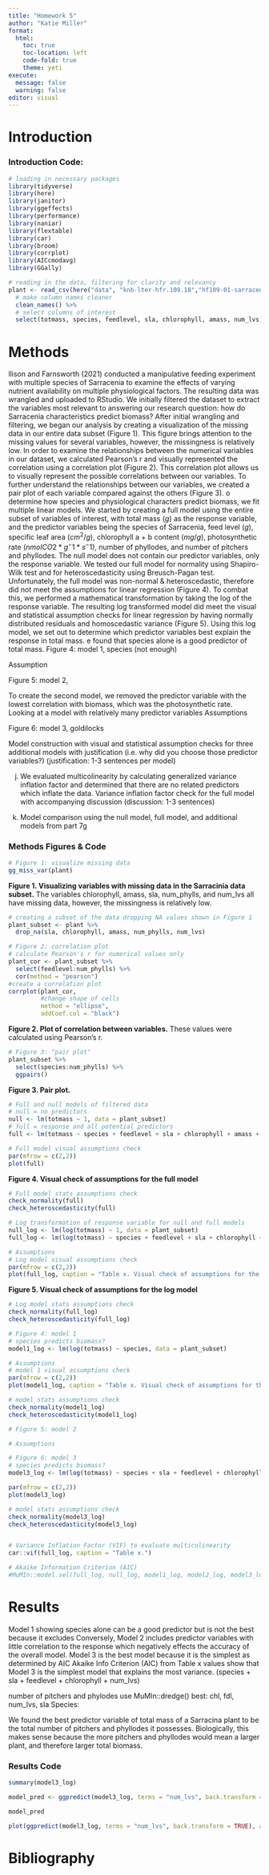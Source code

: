```yaml
---
title: "Homework 5"
author: "Katie Miller"
format:
  html:
    toc: true
    toc-location: left
    code-fold: true
    theme: yeti
execute:
  message: false
  warning: false
editor: visual
---
```


# Introduction

### Introduction Code:

```r
# loading in necessary packages
library(tidyverse)
library(here)
library(janitor)
library(ggeffects)
library(performance)
library(naniar)
library(flextable) 
library(car)
library(broom)
library(corrplot)
library(AICcmodavg)
library(GGally)
```

```r
# reading in the data, filtering for clarity and relevancy
plant <- read_csv(here("data", "knb-lter-hfr.109.18","hf109-01-sarracenia.csv")) %>% 
  # make column names cleaner
  clean_names() %>% 
  # select columns of interest 
  select(totmass, species, feedlevel, sla, chlorophyll, amass, num_lvs, num_phylls)
```

# Methods


\t Ellison and Farnsworth (2021) conducted a manipulative feeding experiment with multiple species of Sarracenia to examine the effects of varying nutrient availability on multiple physiological factors. The resulting data was wrangled and uploaded to RStudio. We initially filtered the dataset to extract the variables most relevant to answering our research question: how do Sarracenia characteristics predict biomass? After initial wrangling and filtering, we began our analysis by creating a visualization of the missing data in our entire data subset (Figure 1). This figure brings attention to the missing values for several variables, however, the missingness is relatively low. In order to examine the relationships between the numerical variables in our dataset, we calculated Pearson's r and visually represented the correlation using a correlation plot (Figure 2). This correlation plot allows us to visually represent the possible correlations between our variables. To further understand the relationships between our variables, we created a pair plot of each variable compared against the others (Figure 3). 
\t To determine how species and physiological characters predict biomass, we fit multiple linear models. We started by creating a full model using the entire subset of variables of interest, with total mass ($g$) as the response variable, and the predictor variables being the species of Sarracenia, feed level ($g$), specific leaf area ($cm^2/g$), chlorophyll a + b content ($mg/g$), photosynthetic rate ($nmol CO2 * g^-1 * s^-1$), number of phyllodes, and number of pitchers and phyllodes. The null model does not contain our predictor variables, only the response variable. We tested our full model for normality using Shapiro-Wilk test and for heteroscedasticity using Breusch-Pagan test. Unfortunately, the full model was non-normal & heteroscedastic, therefore did not meet the assumptions for linear regression (Figure 4). To combat this, we performed a mathematical transformation by taking the log of the response variable. The resulting log transformed model did meet the visual and statistical assumption checks for linear regression by having normally distributed residuals and homoscedastic variance (Figure 5). Using this log model, we set out to determine which predictor variables best explain the response in total mass. 
\t We found that species alone is a good predictor of total mass. Figure 4: model 1, species (not enough)

Assumption

Figure 5: model 2,

To create the second model, we removed the predictor variable with the lowest correlation with biomass, which was the photosynthetic rate. Looking at a model with relatively many predictor variables Assumptions

Figure 6: model 3, goldilocks

Model construction with visual and statistical assumption checks for three additional models with justification (i.e. why did you choose those predictor variables?) (justification: 1-3 sentences per model)

j.  We evaluated multicolinearity by calculating generalized variance inflation factor and determined that there are no related predictors which inflate the data. Variance inflation factor check for the full model with accompanying discussion (discussion: 1-3 sentences)

k.  Model comparison using the null model, full model, and additional models from part 7g

### Methods Figures & Code


```r
# Figure 1: visualize missing data
gg_miss_var(plant) 

```
**Figure 1. Visualizing variables with missing data in the Sarracinia data subset.** The variables chlorophyll, amass, sla, num_phylls, and num_lvs all have missing data, however, the missingness is relatively low.

```r
# creating a subset of the data dropping NA values shown in Figure 1
plant_subset <- plant %>%  
  drop_na(sla, chlorophyll, amass, num_phylls, num_lvs)
```

```r
# Figure 2: correlation plot
# calculate Pearson's r for numerical values only
plant_cor <- plant_subset %>% 
  select(feedlevel:num_phylls) %>% 
  cor(method = "pearson")
#create a correlation plot 
corrplot(plant_cor,
         #change shape of cells 
         method = "ellipse",
         addCoef.col = "black") 
```
**Figure 2. Plot of correlation between variables.** These values were calculated using Pearson's r.

```r
# Figure 3: "pair plot"
plant_subset %>% 
  select(species:num_phylls) %>% 
  ggpairs()
```
**Figure 3. Pair plot.** 


```r
# Full and null models of filtered data
# null = no predictors
null <- lm(totmass ~ 1, data = plant_subset)
# full = response and all potential predictors 
full <- lm(totmass ~ species + feedlevel + sla + chlorophyll + amass + num_lvs + num_phylls, data = plant_subset)
```

```r
# Full model visual assumptions check
par(mfrow = c(2,2))
plot(full)
```
**Figure 4. Visual check of assumptions for the full model**

```r
# Full model stats assumptions check 
check_normality(full)
check_heteroscedasticity(full)
```

```r
# Log transformation of response variable for null and full models
null_log <- lm(log(totmass) ~ 1, data = plant_subset)
full_log <- lm(log(totmass) ~ species + feedlevel + sla + chlorophyll + amass + num_lvs + num_phylls, data = plant_subset)

# Assumptions
# Log model visual assumptions check
par(mfrow = c(2,2))
plot(full_log, caption = "Table x. Visual check of assumptions for the log model")
```
**Figure 5. Visual check of assumptions for the log model**

```r
# Log model stats assumptions check 
check_normality(full_log)
check_heteroscedasticity(full_log)
```


```r
# Figure 4: model 1 
# species predicts biomass?
model1_log <- lm(log(totmass) ~ species, data = plant_subset)

# Assumptions
# model 1 visual assumptions check
par(mfrow = c(2,2))
plot(model1_log, caption = "Table x. Visual check of assumptions for the log model")

# model stats assumptions check 
check_normality(model1_log)
check_heteroscedasticity(model1_log)

# Figure 5: model 2

# Assumptions

# Figure 6: model 3
# species predicts biomass?
model3_log <- lm(log(totmass) ~ species + sla + feedlevel + chlorophyll + num_lvs, data = plant_subset)

par(mfrow = c(2,2))
plot(model3_log)

# model stats assumptions check 
check_normality(model3_log)
check_heteroscedasticity(model3_log)


# Variance Inflation Factor (VIF) to evaluate multicolinearity
car::vif(full_log, caption = "Table x.")

# Akaike Information Criterion (AIC)
#MuMIn::model.sel(full_log, null_log, model1_log, model2_log, model3_log)
```

# Results

Model 1 showing species alone can be a good predictor but is not the best because it excludes Conversely, Model 2 includes predictor variables with little correlation to the response which negatively effects the accuracy of the overall model. Model 3 is the best model because it is the simplest as determined by AIC Akaike Info Criterion (AIC) from Table x values show that Model 3 is the simplest model that explains the most variance. (species + sla + feedlevel + chlorophyll + num_lvs)

number of pitchers and phylodes use MuMIn::dredge() best: chl, fdl, num_lvs, sla Species:

We found the best predictor variable of total mass of a Sarracina plant to be the total number of pitchers and phyllodes it possesses. Biologically, this makes sense because the more pitchers and phyllodes would mean a larger plant, and therefore larger total biomass.

### Results Code

```r
summary(model3_log)
```

```r
model_pred <- ggpredict(model3_log, terms = "num_lvs", back.transform = TRUE)

model_pred
```

```r
plot(ggpredict(model3_log, terms = "num_lvs", back.transform = TRUE), add.data = TRUE)
```

# Bibliography
